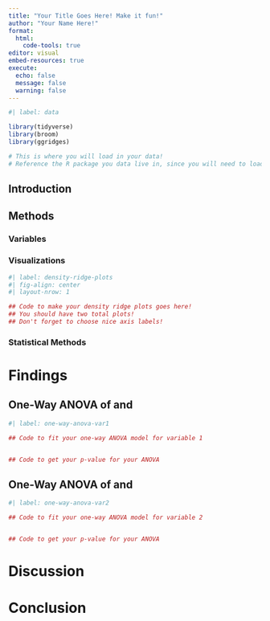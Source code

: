 ```yaml
---
title: "Your Title Goes Here! Make it fun!"
author: "Your Name Here!"
format: 
  html:
    code-tools: true
editor: visual
embed-resources: true
execute: 
  echo: false
  message: false
  warning: false
---
```


```r
#| label: data

library(tidyverse)
library(broom)
library(ggridges)

# This is where you will load in your data! 
# Reference the R package you data live in, since you will need to load that package in!


```

## Introduction

## Methods

### Variables

### Visualizations

```r
#| label: density-ridge-plots
#| fig-align: center
#| layout-nrow: 1

## Code to make your density ridge plots goes here! 
## You should have two total plots!
## Don't forget to choose nice axis labels!


```

<!-- Descriptions of visualizations go here! -->


### Statistical Methods

<!-- What model did you choose and why? -->


# Findings

## One-Way ANOVA of <RESPONSE VARIABLE> and <EXPLANATORY VARIABLE>

```r
#| label: one-way-anova-var1 

## Code to fit your one-way ANOVA model for variable 1


## Code to get your p-value for your ANOVA


```

## One-Way ANOVA of <RESPONSE VARIABLE> and <EXPLANATORY VARIABLE>

```r
#| label: one-way-anova-var2 

## Code to fit your one-way ANOVA model for variable 2


## Code to get your p-value for your ANOVA


```

# Discussion

<!-- 1. Hypothesis test conclusions -->


<!-- 2. Possible explanation why results were observed -->


<!-- 3. How trustworthy are your findings -->


# Conclusion

<!-- 1. Connect findings back to original research questions -->

<!-- 2. How does the study design influence what can / cannot be said about the relationships you found in your analysis? -->

<!-- 3. How does the study design influence what population you can / cannot infer your results onto? -->

